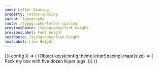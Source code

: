 ```yaml
---
name: Letter Spacing
property: letter-spacing
parent: Typography
route: /typography/letter-spacing
previousRoute: /typography/font-weight
previousLabel: Font Weight
nextRoute: /typography/line-height
nextLabel: Line Height
---
```



<ConfigConsumer>
  {({ config }) => (
    <Grid minWidth="150px">
      {Object.keys(config.theme.letterSpacing).map((size) => (
        <InfoBox key={`tracking-${size}`} pattern={`tracking-${size}`}>
          <Box className={`bg-white font-sans tracking-${size}`}>
            Pack my box with five dozen liquor jugs.
          </Box>
        </InfoBox>
      ))}
    </Grid>
  )}
</ConfigConsumer>

<ConfigPropertyList property="letterSpacing" />
